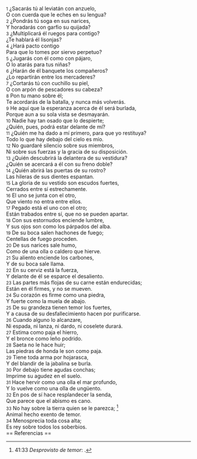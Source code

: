 {{anchor|1}} <small>1</small> ¿Sacarás tú al leviatán con anzuelo,<br>
O con cuerda que le eches en su lengua?<br>
{{anchor|2}} <small>2</small> ¿Pondrás tú soga en sus narices,<br>
Y horadarás con garfio su quijada?<br>
{{anchor|3}} <small>3</small> ¿Multiplicará él ruegos para contigo?<br>
¿Te hablará él lisonjas?<br>
{{anchor|4}} <small>4</small> ¿Hará pacto contigo<br>
Para que lo tomes por siervo perpetuo?<br>
{{anchor|5}} <small>5</small> ¿Jugarás con él como con pájaro,<br>
O lo atarás para tus niñas?<br>
{{anchor|6}} <small>6</small> ¿Harán de él banquete los compañeros?<br>
¿Lo repartirán entre los mercaderes?<br>
{{anchor|7}} <small>7</small> ¿Cortarás tú con cuchillo su piel,<br>
O con arpón de pescadores su cabeza?<br>
{{anchor|8}} <small>8</small> Pon tu mano sobre él;<br>
Te acordarás de la batalla, y nunca más volverás.<br>
{{anchor|9}} <small>9</small> He aquí que la esperanza acerca de él será burlada,<br>
Porque aun a su sola vista se desmayarán.<br>
{{anchor|10}} <small>10</small> Nadie hay tan osado que lo despierte;<br>
¿Quién, pues, podrá estar delante de mí?<br>
{{anchor|11}} <small>11</small> ¿Quién me ha dado a mí primero, para que yo restituya?<br>
Todo lo que hay debajo del cielo es mío.<br>
{{anchor|12}} <small>12</small> No guardaré silencio sobre sus miembros,<br>
Ni sobre sus fuerzas y la gracia de su disposición.<br>
{{anchor|13}} <small>13</small> ¿Quién descubrirá la delantera de su vestidura?<br>
¿Quién se acercará a él con su freno doble?<br>
{{anchor|14}} <small>14</small> ¿Quién abrirá las puertas de su rostro?<br>
Las hileras de sus dientes espantan.<br>
{{anchor|15}} <small>15</small> La gloria de su vestido son escudos fuertes,<br>
Cerrados entre sí estrechamente.<br>
{{anchor|16}} <small>16</small> El uno se junta con el otro,<br>
Que viento no entra entre ellos.<br>
{{anchor|17}} <small>17</small> Pegado está el uno con el otro;<br>
Están trabados entre sí, que no se pueden apartar.<br>
{{anchor|18}} <small>18</small> Con sus estornudos enciende lumbre,<br>
Y sus ojos son como los párpados del alba.<br>
{{anchor|19}} <small>19</small> De su boca salen hachones de fuego;<br>
Centellas de fuego proceden.<br>
{{anchor|20}} <small>20</small> De sus narices sale humo,<br>
Como de una olla o caldero que hierve.<br>
{{anchor|21}} <small>21</small> Su aliento enciende los carbones,<br>
Y de su boca sale llama.<br>
{{anchor|22}} <small>22</small> En su cerviz está la fuerza,<br>
Y delante de él se esparce el desaliento.<br>
{{anchor|23}} <small>23</small> Las partes más flojas de su carne están endurecidas;<br>
Están en él firmes, y no se mueven.<br>
{{anchor|24}} <small>24</small> Su corazón es firme como una piedra,<br>
Y fuerte como la muela de abajo.<br>
{{anchor|25}} <small>25</small> De su grandeza tienen temor los fuertes,<br>
Y a causa de su desfallecimiento hacen por purificarse.<br>
{{anchor|26}} <small>26</small> Cuando alguno lo alcanzare,<br>
Ni espada, ni lanza, ni dardo, ni coselete durará.<br>
{{anchor|27}} <small>27</small> Estima como paja el hierro,<br>
Y el bronce como leño podrido.<br>
{{anchor|28}} <small>28</small> Saeta no le hace huir;<br>
Las piedras de honda le son como paja.<br>
{{anchor|29}} <small>29</small> Tiene toda arma por hojarasca,<br>
Y del blandir de la jabalina se burla.<br>
{{anchor|30}} <small>30</small> Por debajo tiene agudas conchas;<br>
Imprime su agudez en el suelo.<br>
{{anchor|31}} <small>31</small> Hace hervir como una olla el mar profundo,<br>
Y lo vuelve como una olla de ungüento.<br>
{{anchor|32}} <small>32</small> En pos de sí hace resplandecer la senda,<br>
Que parece que el abismo es cano.<br>
{{anchor|33}} <small>33</small> No hay sobre la tierra quien se le parezca; <ref>41:33 ''Desprovisto de temor'': {{lib|LU|2|1|2}}.</ref><br>
Animal hecho exento de temor.<br>
{{anchor|34}} <small>34</small> Menosprecia toda cosa alta;<br>
Es rey sobre todos los soberbios.<br>
== Referencias ==

<references />
